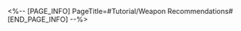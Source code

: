 <%-- [PAGE_INFO]
PageTitle=#Tutorial/Weapon Recommendations#
[END_PAGE_INFO] --%>
{{Tutorial
|sort      = 834501
|title     = Weapon Recommendations
|subtitle  = 
|type      = 
|about     = 
|image1    = Tutorial Weapon Recommendations 1.png{{subst:void|<!--$UPLOAD:<<SpriteOutput/TutorialPic/TutorialPage_834501.png>-<Tutorial Weapon Recommendations 1.png>-<Tutorial Files>>-->}}
|text1     = This Stage's Initial Weapon: {{Color|h|nobold=1|Wavering Plume}}<br />When ally characters attack enemies, there is a chance of triggering "Wavering Plume," which attacks all enemies with a Tornado.<br />Prioritize the upgrade of the initial {{Color|h|nobold=1|weapon level}} and obtain their {{Color|h|nobold=1|resonant accessories}} to ascend your weapon to a {{Color|h|nobold=1|legendary weapon}}!
|image2    = Tutorial Weapon Recommendations 2.png{{subst:void|<!--$UPLOAD:<<SpriteOutput/TutorialPic/TutorialPage_834502.png>-<Tutorial Weapon Recommendations 2.png>-<Tutorial Files>>-->}}
|text2     = Weapons Combination Recommendations<br />Triggered When Taking Action: Wavering Plume, Prayers of Beauty, and Unremarkable Bat<br />Combo-Trait: Wavering Plume, Thundering Hammer, and Seven-Colored Baseball<br />Esteemed Weapons: Seven-Colored Baseball and Unremarkable Bat
|image3    = Tutorial Weapon Recommendations 3.png{{subst:void|<!--$UPLOAD:<<SpriteOutput/TutorialPic/TutorialPage_834503.png>-<Tutorial Weapon Recommendations 3.png>-<Tutorial Files>>-->}}
|text3     = Esteemed Weapon is a type of exceptionally powerful and special Legendary Weapon.<br />One Legendary Weapon and one max-level normal weapon is needed to evolve an Esteemed Weapon.<br />Esteemed Weapon "Supreme All-Color Home Run" = Legendary Weapon Rainbow Pitcher + Lv. 8 Unremarkable Bat
}}